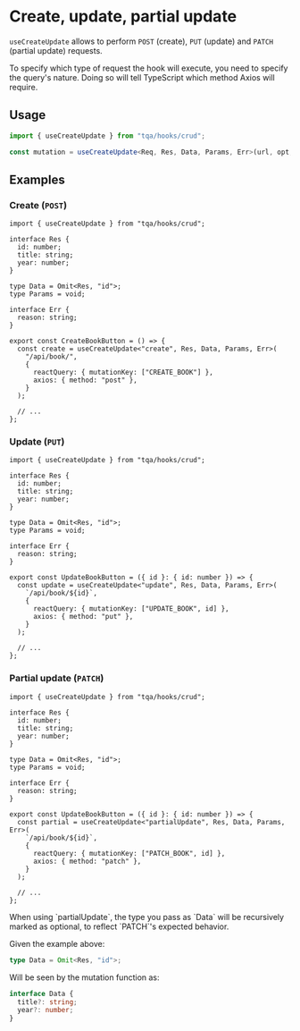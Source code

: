 
# Create, update, partial update

`useCreateUpdate` allows to perform `POST` (create), `PUT` (update) and `PATCH`
(partial update) requests.

To specify which type of request the hook will execute, you need to specify the
query's nature. Doing so will tell TypeScript which method Axios will require.

## Usage

```ts filename="TypeScript"
import { useCreateUpdate } from "tqa/hooks/crud";

const mutation = useCreateUpdate<Req, Res, Data, Params, Err>(url, opt, client);
```

## Examples

### Create (`POST`)

```tsx filename="TypeScript (TSX)"
import { useCreateUpdate } from "tqa/hooks/crud";

interface Res {
  id: number;
  title: string;
  year: number;
}

type Data = Omit<Res, "id">;
type Params = void;

interface Err {
  reason: string;
}

export const CreateBookButton = () => {
  const create = useCreateUpdate<"create", Res, Data, Params, Err>(
    "/api/book/",
    {
      reactQuery: { mutationKey: ["CREATE_BOOK"] },
      axios: { method: "post" },
    }
  );

  // ...
};
```

### Update (`PUT`)

```tsx filename="TypeScript (TSX)"
import { useCreateUpdate } from "tqa/hooks/crud";

interface Res {
  id: number;
  title: string;
  year: number;
}

type Data = Omit<Res, "id">;
type Params = void;

interface Err {
  reason: string;
}

export const UpdateBookButton = ({ id }: { id: number }) => {
  const update = useCreateUpdate<"update", Res, Data, Params, Err>(
    `/api/book/${id}`,
    {
      reactQuery: { mutationKey: ["UPDATE_BOOK", id] },
      axios: { method: "put" },
    }
  );

  // ...
};
```

### Partial update (`PATCH`)

```tsx filename="TypeScript (TSX)"
import { useCreateUpdate } from "tqa/hooks/crud";

interface Res {
  id: number;
  title: string;
  year: number;
}

type Data = Omit<Res, "id">;
type Params = void;

interface Err {
  reason: string;
}

export const UpdateBookButton = ({ id }: { id: number }) => {
  const partial = useCreateUpdate<"partialUpdate", Res, Data, Params, Err>(
    `/api/book/${id}`,
    {
      reactQuery: { mutationKey: ["PATCH_BOOK", id] },
      axios: { method: "patch" },
    }
  );

  // ...
};
```

<Callout>
  When using `partialUpdate`, the type you pass as `Data` will be recursively
  marked as optional, to reflect `PATCH`'s expected behavior.
  
  Given the example above:

  ```ts filename="TypeScript" copy=false
  type Data = Omit<Res, "id">;
  ```

  Will be seen by the mutation function as:

  ```ts filename="TypeScript" copy=false
  interface Data {
    title?: string;
    year?: number;
  }
  ```
</Callout>
